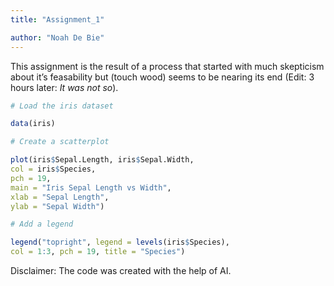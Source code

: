 ```yaml
---
title: "Assignment_1"

author: "Noah De Bie"
---
```


This assignment is the result of a process that started with much skepticism about it's feasability but (touch wood) seems to be nearing its end (Edit: 3 hours later: *It was not so*).

```r
# Load the iris dataset

data(iris)

# Create a scatterplot

plot(iris$Sepal.Length, iris$Sepal.Width,
col = iris$Species,
pch = 19,
main = "Iris Sepal Length vs Width",
xlab = "Sepal Length",
ylab = "Sepal Width")

# Add a legend

legend("topright", legend = levels(iris$Species),
col = 1:3, pch = 19, title = "Species")
```

::: {.callout-caution appearance="minimal"}
Disclaimer: The code was created with the help of AI.
:::
